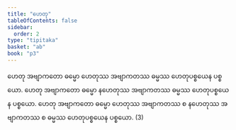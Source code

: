 ```yaml
---
title: "ဟေတု"
tableOfContents: false
sidebar:
  order: 2
type: "tipitaka"
basket: "ab"
book: "p3"
---
```



<DynamicBreadcrumb />

<Division number="54" book="p3" e="ch" v="39" p="205">

<Paragraph number="91" book="p3">
ဟေတု အဗျာကတော ဓမ္မော ဟေတုဿ အဗျာကတဿ ဓမ္မဿ ဟေတုပစ္စယေန ပစ္စယော. ဟေတု အဗျာကတော ဓမ္မော နဟေတုဿ အဗျာကတဿ ဓမ္မဿ ဟေတုပစ္စယေန ပစ္စယော. ဟေတု အဗျာကတော ဓမ္မော ဟေတုဿ အဗျာကတဿ စ နဟေတုဿ အဗျာကတဿ စ ဓမ္မဿ ဟေတုပစ္စယေန ပစ္စယော. (3)
</Paragraph>
</Division>